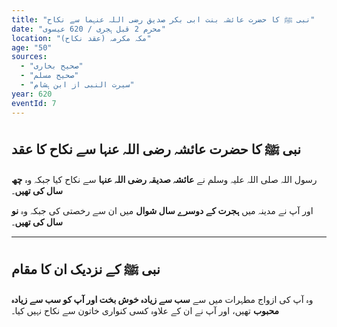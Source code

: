 ```yaml
---
title: "نبی ﷺ کا حضرت عائشہ بنت ابی بکر صدیق رضی اللہ عنہما سے نکاح"
date: "محرم 2 قبل ہجری / 620 عیسوی"
location: "مکہ مکرمہ (عقد نکاح)"
age: "50"
sources:
  - "صحیح بخاری"
  - "صحیح مسلم"
  - "سیرت النبی از ابن ہشام"
year: 620
eventId: 7
---
```


## نبی ﷺ کا حضرت عائشہ رضی اللہ عنہا سے نکاح کا عقد

رسول اللہ صلی اللہ علیہ وسلم نے **عائشہ صدیقہ رضی اللہ عنہا** سے نکاح کیا جبکہ وہ **چھ سال کی تھیں**۔

اور آپ نے مدینہ میں **ہجرت کے دوسرے سال شوال** میں ان سے رخصتی کی جبکہ وہ **نو سال کی تھیں**۔

---

## نبی ﷺ کے نزدیک ان کا مقام

وہ آپ کی ازواج مطہرات میں سے **سب سے زیادہ خوش بخت اور آپ کو سب سے زیادہ محبوب** تھیں، اور آپ نے ان کے علاوہ کسی کنواری خاتون سے نکاح نہیں کیا۔
